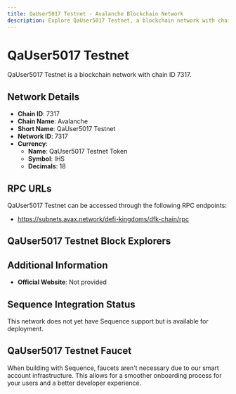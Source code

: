 ```yaml
--- 
title: QaUser5017 Testnet - Avalanche Blockchain Network
description: Explore QaUser5017 Testnet, a blockchain network with chain ID 7317. Learn about its native currency, QaUser5017 Testnet Token, and how to interact with the network.
---
```


# QaUser5017 Testnet

QaUser5017 Testnet is a blockchain network with chain ID 7317.

## Network Details

- **Chain ID**: 7317
- **Chain Name**: Avalanche
- **Short Name**: QaUser5017 Testnet
- **Network ID**: 7317
- **Currency**: 
  - **Name**: QaUser5017 Testnet Token
  - **Symbol**: IHS
  - **Decimals**: 18

## RPC URLs

QaUser5017 Testnet can be accessed through the following RPC endpoints:

- https://subnets.avax.network/defi-kingdoms/dfk-chain/rpc

## QaUser5017 Testnet Block Explorers



## Additional Information

- **Official Website**: Not provided

## Sequence Integration Status

This network does not yet have Sequence support but is available for deployment.

## QaUser5017 Testnet Faucet

When building with Sequence, faucets aren't necessary due to our smart account infrastructure. This allows for a smoother onboarding process for your users and a better developer experience.
